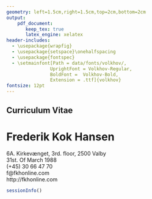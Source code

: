 ```yaml
---
geometry: left=1.5cm,right=1.5cm,top=2cm,bottom=2cm
output:
    pdf_document:
       keep_tex: true
       latex_engine: xelatex
header-includes:
  - \usepackage{wrapfig}
  - \usepackage{setspace}\onehalfspacing
  - \usepackage{fontspec}
  - \setmainfont[Path = data/fonts/volkhov/,
                UprightFont = Volkhov-Regular,
                BoldFont =  Volkhov-Bold,
                Extension = .ttf]{volkhov}
fontsize: 12pt
---
```


\begin{wrapfigure}{r}{6.5cm}
  \begin{center}
    \includegraphics{img/profile_small_crop.jpg}
  \end{center}
\end{wrapfigure}

## Curriculum Vitae
# Frederik Kok Hansen  
6A. Kirkevænget, 3rd. floor, 2500 Valby  
31st.	Of March  1988  
(+45) 30 66 47 70	 
f@fkhonline.com	 
http://fkhonline.com  






```r
sessionInfo()
```

